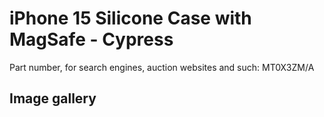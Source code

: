 
# iPhone 15 Silicone Case with MagSafe - Cypress

Part number, for search engines, auction websites and such: MT0X3ZM/A

## Image gallery

<div style={{ width: '100%', maxWidth: '768px' }}>
<GalleryComponent
    images={[
      {
        original: "/everysource/MT0X3.webp",
        thumbnail: "/everypreview/MT0X3.webp",
      },
      {
        original: "/everysource/MT0X3_AV1.webp",
        thumbnail: "/everypreview/MT0X3_AV1.webp",
      },
      {
        original: "/everysource/MT0X3_AV2.webp",
        thumbnail: "/everypreview/MT0X3_AV2.webp",
      },
      {
        original: "/everysource/MT0X3_AV3.webp",
        thumbnail: "/everypreview/MT0X3_AV3.webp",
      },
      {
        original: "/everysource/MT0X3_AV4.webp",
        thumbnail: "/everypreview/MT0X3_AV4.webp",
      },
      {
        original: "/everysource/MT0X3_AV5.webp",
        thumbnail: "/everypreview/MT0X3_AV5.webp",
      },
      {
        original: "/everysource/MT0X3_AV6.webp",
        thumbnail: "/everypreview/MT0X3_AV6.webp",
      }
    ]}
  />
</div>